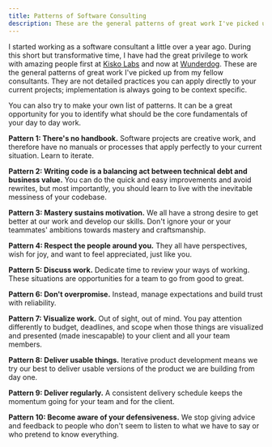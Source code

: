 ```yaml
---
title: Patterns of Software Consulting
description: These are the general patterns of great work I've picked up from my fellow software consultants
---
```


I started working as a software consultant a little over a year ago. During this short but transformative time, I have had the great privilege to work with amazing people first at [Kisko Labs](https://www.kiskolabs.com/) and now at [Wunderdog](https://wunder.dog/). These are the general patterns of great work I've picked up from my fellow consultants. They are not detailed practices you can apply directly to your current projects; implementation is always going to be context specific.

You can also try to make your own list of patterns. It can be a great opportunity for you to identify what should be the core fundamentals of your day to day work.

**Pattern 1: There's no handbook.** Software projects are creative work, and therefore have no manuals or processes that apply perfectly to your current situation. Learn to iterate.

**Pattern 2: Writing code is a balancing act between technical debt and business value.** You can do the quick and easy improvements and avoid rewrites, but most importantly, you should learn to live with the inevitable messiness of your codebase.

**Pattern 3: Mastery sustains motivation.** We all have a strong desire to get better at our work and develop our skills. Don't ignore your or your teammates' ambitions towards mastery and craftsmanship.

**Pattern 4: Respect the people around you.** They all have perspectives, wish for joy, and want to feel appreciated, just like you.

**Pattern 5: Discuss work.** Dedicate time to review your ways of working. These situations are opportunities for a team to go from good to great.

**Pattern 6: Don't overpromise.** Instead, manage expectations and build trust with reliability.

**Pattern 7: Visualize work.** Out of sight, out of mind. You pay attention differently to budget, deadlines, and scope when those things are visualized and presented (made inescapable) to your client and all your team members.

**Pattern 8: Deliver usable things.** Iterative product development means we try our best to deliver usable versions of the product we are building from day one.

**Pattern 9: Deliver regularly.** A consistent delivery schedule keeps the momentum going for your team and for the client.

**Pattern 10: Become aware of your defensiveness.** We stop giving advice and feedback to people who don't seem to listen to what we have to say or who pretend to know everything.
